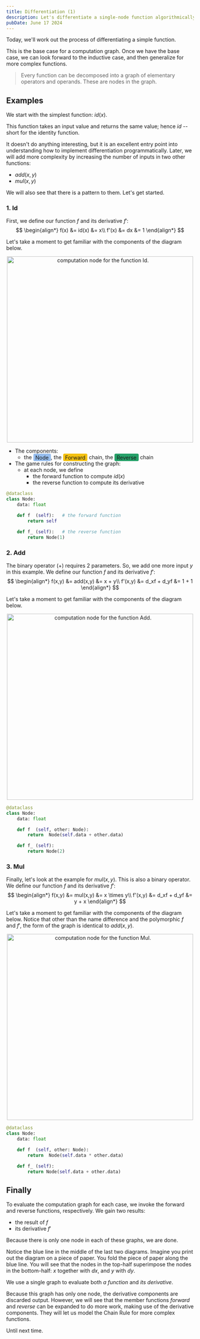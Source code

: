 ```yaml
---
title: Differentiation (1)
description: Let's differentiate a single-node function algorithmically.
pubDate: June 17 2024
---
```


Today, we'll work out the process of differentiating a simple function.

This is the base case for a computation graph. Once we have the base case, we can look forward to the inductive case, and then generalize for more complex functions.

>
> Every function can be decomposed into a graph of elementary operators and operands. These are nodes in the graph.
>

## Examples

We start with the simplest function: $id(x)$.

This function takes an input value and returns the same value; hence $id$ -- short for the identity function.

It doesn't do anything interesting, but it is an excellent entry point into understanding how to implement differentiation programmatically. Later, we will add more complexity by increasing the number of inputs in two other functions:

- $add(x,y)$
- $mul(x,y)$

We will also see that there is a pattern to them. Let's get started.

### 1. Id

First, we define our function $f$ and its derivative $f'$:
$$
\begin{align*}
f(x) &= id(x) &= x\\
f'(x) &= dx &= 1
\end{align*}
$$

Let's take a moment to get familiar with the components of the diagram below.

<div style="display:block;text-align:center">
<img
    src={nodeId.src}
    style="width:500px;height:auto;display:block;margin-left:auto;margin-right:auto" 
    alt="computation node for the function Id."
/>
</div>

- The components:
    - the <span style="background:#97BEEE;padding:0.125em;border-radius:0.25em">&nbsp;Node&nbsp;</span>, the <span style="background:#F4C111;padding:0.125em;border-radius:0.25em">&nbsp;Forward&nbsp;</span> chain, the <span style="background:#26A169;padding:0.125em;border-radius:0.25em">&nbsp;Reverse&nbsp;</span> chain
- The game rules for constructing the graph:
    - at each node, we define
        - the forward function to compute $id(x)$
        - the reverse function to compute its derivative

```python
@dataclass
class Node:
    data: float

    def f  (self):   # the forward function
        return self

    def f_ (self):   # the reverse function
        return Node(1)
```

<p/>

### 2. Add 

The binary operator $(+)$ requires 2 parameters. So, we add one more input $y$ in this example. We define our function $f$ and its derivative $f'$:
$$
\begin{align*}
f(x,y) &= add(x,y) &= x + y\\
f'(x,y) &= d_xf + d_yf &= 1 + 1
\end{align*}
$$

Let's take a moment to get familiar with the components of the diagram below.

<div style="display:block;text-align:center">
<img
    src={nodeAdd.src}
    style="width:500px;height:auto;display:block;margin-left:auto;margin-right:auto" 
    alt="computation node for the function Add."
/>
</div>

```python
@dataclass
class Node:
    data: float

    def f  (self, other: Node):
        return  Node(self.data + other.data)

    def f_ (self):
        return Node(2)
```

<p/>

### 3. Mul

Finally, let's look at the example for $mul(x,y)$. This is also a binary operator. We define our function $f$ and its derivative $f'$:
$$
\begin{align*}
f(x,y) &= mul(x,y) &= x \times y\\
f'(x,y) &= d_xf + d_yf &= y + x
\end{align*}
$$

Let's take a moment to get familiar with the components of the diagram below. Notice that other than the name difference and the polymorphic $f$ and $f'$, the form of the graph is identical to $add(x,y)$.

<div style="display:block;text-align:center">
<img
    src={nodeMul.src}
    style="width:500px;height:auto;display:block;margin-left:auto;margin-right:auto" 
    alt="computation node for the function Mul."
/>
</div>


```python
@dataclass
class Node:
    data: float

    def f  (self, other: Node):
        return  Node(self.data * other.data)

    def f_ (self):
        return Node(self.data + other.data)
```
<p/>

## Finally

To evaluate the computation graph for each case, we invoke the forward and reverse functions, respectively. We gain two results:

- the result of $f$
- its derivative $f'$

Because there is only one node in each of these graphs, we are done.

Notice the blue line in the middle of the last two diagrams. Imagine you print out the diagram on a piece of paper. You fold the piece of paper along the blue line. You will see that the nodes in the top-half superimpose the nodes in the bottom-half: $x$ together with $dx$, and $y$ with $dy$.

We use a single graph to evaluate both *a function* and *its derivative*.

Because this graph has only one node, the derivative components are discarded output. However, we will see that the member functions *forward* and *reverse* can be expanded to do more work, making use of the derivative components. They will let us model the Chain Rule for more complex functions.

Until next time.
